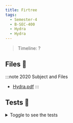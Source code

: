 ```yaml
---
title: Firtree
tags:
  - Semester-4
  - B-SEC-400
  - Hydra
  - Hydra
---
```

> Timeline: ?


## Files 📂

:::note 2020 Subject and Files
- [Hydra.pdf](https://github.com/Studio-17/Epitech-Subjects/raw/main/Semester-4/B-SEC-400/Hydra/Hydra/Hydra.pdf)
:::

## Tests 🤖
<details>
  <summary>Toggle to see the tests</summary>
  <div>
Yo
  </div>
</details>

